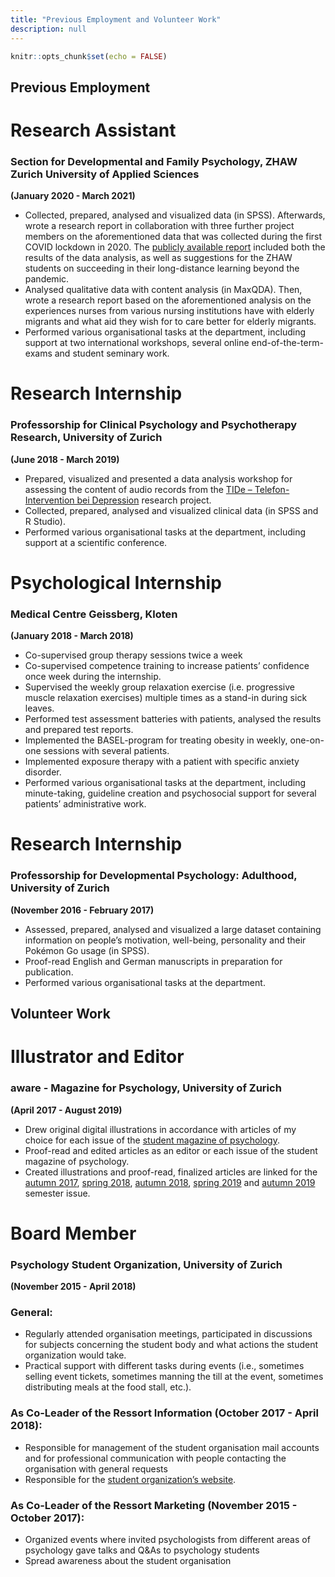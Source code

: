 ```yaml
---
title: "Previous Employment and Volunteer Work"
description: null
---
```


```r
knitr::opts_chunk$set(echo = FALSE)
```

## Previous Employment

# Research Assistant


### Section for Developmental and Family Psychology, ZHAW Zurich University of Applied Sciences
**(January 2020 - March 2021)**

- Collected, prepared, analysed and visualized data (in SPSS). Afterwards, wrote a research report in collaboration with three further project members on the aforementioned data that was collected during the first COVID lockdown in 2020. The [publicly available report](https://moodle.zhaw.ch/pluginfile.php/244189/mod_label/intro/Ratgeber_digitales_Lernen_ZHAW.pdf) included both the results of the data analysis, as well as suggestions for the ZHAW students on succeeding in their long-distance learning beyond the pandemic.
- Analysed qualitative data with content analysis (in MaxQDA). Then, wrote a research report based on the aforementioned analysis on the experiences nurses from various nursing institutions have with elderly migrants and what aid they wish for to care better for elderly migrants. 
- Performed various organisational tasks at the department, including support at two international workshops, several online end-of-the-term-exams and student seminary work. 


# Research Internship


### Professorship for Clinical Psychology and Psychotherapy Research, University of Zurich
**(June 2018 - March 2019)**

- Prepared, visualized and presented a data analysis workshop for assessing the content of audio records from the [TIDe – Telefon-Intervention bei Depression](https://psychologie.uzh.ch/de/bereiche/hea/klipfor/forschung/abgeschlossene-Forschungsprojekte/TIDe.html) research project. 
- Collected, prepared, analysed and visualized clinical data (in SPSS and R Studio). 
- Performed various organisational tasks at the department, including support at a scientific conference.  


# Psychological Internship

### Medical Centre Geissberg, Kloten
**(January 2018 - March 2018)**

- Co-supervised group therapy sessions twice a week
- Co-supervised competence training to increase patients' confidence once week during the internship.
- Supervised the weekly group relaxation exercise (i.e. progressive muscle relaxation exercises) multiple times as a stand-in during sick leaves.
- Performed test assessment batteries with patients, analysed the results and prepared test reports.
- Implemented the BASEL-program for treating obesity in weekly, one-on-one sessions with several patients. 
- Implemented exposure therapy with a patient with specific anxiety disorder. 
- Performed various organisational tasks at the department, including minute-taking, guideline creation and psychosocial support for several patients' administrative work.  


# Research Internship

### Professorship for Developmental Psychology: Adulthood, University of Zurich 
**(November 2016 - February 2017)**

- Assessed, prepared, analysed and visualized a large dataset containing information on people's motivation, well-being, personality and their Pokémon Go usage (in SPSS).  
- Proof-read English and German manuscripts in preparation for publication. 
- Performed various organisational tasks at the department. 



## Volunteer Work


# Illustrator and Editor

### aware - Magazine for Psychology, University of Zurich

**(April 2017 - August 2019)**

- Drew original digital illustrations in accordance with articles of my choice for each issue of the [student magazine of psychology](https://aware-psymagazin.ch/). 
- Proof-read and edited articles as an editor or each issue of the student magazine of psychology. 
- Created illustrations and proof-read, finalized articles are linked for the [autumn 2017](https://d1pdejp0rn9het.cloudfront.net/assets/aware_HS_17_9f49a8b480.pdf), [spring 2018](https://d1pdejp0rn9het.cloudfront.net/assets/aware_FS_18_a4d56e0274.pdf), [autumn 2018](https://d1pdejp0rn9het.cloudfront.net/assets/aware_HS_18_4a2fb4bc4e.pdf), [spring 2019](https://d1pdejp0rn9het.cloudfront.net/assets/aware_FS_19_db182f69d5.pdf) and [autumn 2019](https://d1pdejp0rn9het.cloudfront.net/assets/aware_HS_19_3f85db41c4.pdf) semester issue. 


# Board Member


### Psychology Student Organization, University of Zurich

**(November 2015 - April 2018)**

### General:

- Regularly attended organisation meetings, participated in discussions for subjects concerning the student body and what actions the student organization would take. 
- Practical support with different tasks during events (i.e., sometimes selling event tickets, sometimes manning the till at the event, sometimes distributing meals at the food stall, etc.).

### As Co-Leader of the Ressort Information (October 2017 - April 2018):

- Responsible for management of the student organisation mail accounts and for professional communication with people contacting the organisation with general requests
- Responsible for the [student organization’s website](https://www.faps.ch/). 

### As Co-Leader of the Ressort Marketing (November 2015 - October 2017):

- Organized events where invited psychologists from different areas of psychology gave talks and Q&As to psychology students
- Spread awareness about the student organisation
